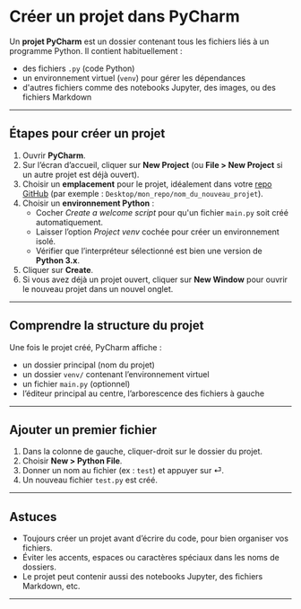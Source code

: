 # Créer un projet dans PyCharm

Un **projet PyCharm** est un dossier contenant tous les fichiers liés à un programme Python.
Il contient habituellement :

- des fichiers `.py` (code Python)
- un environnement virtuel (`venv`) pour gérer les dépendances
- d'autres fichiers comme des notebooks Jupyter, des images, ou des fichiers Markdown

---

## Étapes pour créer un projet

1. Ouvrir **PyCharm**.
2. Sur l’écran d’accueil, cliquer sur **New Project** (ou **File > New Project**
si un autre projet est déjà ouvert).
3. Choisir un **emplacement** pour le projet, idéalement dans votre [repo GitHub](creer-repo-github)
(par exemple : `Desktop/mon_repo/nom_du_nouveau_projet`).
4. Choisir un **environnement Python** :
   - Cocher *Create a welcome script* pour qu'un fichier `main.py` soit créé automatiquement.
   - Laisser l’option *Project venv* cochée pour créer un environnement isolé.
   - Vérifier que l’interpréteur sélectionné est bien une version de **Python 3.x**.
5. Cliquer sur **Create**.
6. Si vous avez déjà un projet ouvert, cliquer sur **New Window**
pour ouvrir le nouveau projet dans un nouvel onglet.

---

## Comprendre la structure du projet

Une fois le projet créé, PyCharm affiche :

- un dossier principal (nom du projet)
- un dossier `venv/` contenant l’environnement virtuel
- un fichier `main.py` (optionnel)
- l’éditeur principal au centre, l’arborescence des fichiers à gauche

---

## Ajouter un premier fichier

1. Dans la colonne de gauche, cliquer-droit sur le dossier du projet.
2. Choisir **New > Python File**.
3. Donner un nom au fichier (ex : `test`) et appuyer sur ⏎.
4. Un nouveau fichier `test.py` est créé.

---

## Astuces

- Toujours créer un projet avant d’écrire du code, pour bien organiser vos fichiers.
- Éviter les accents, espaces ou caractères spéciaux dans les noms de dossiers.
- Le projet peut contenir aussi des notebooks Jupyter, des fichiers Markdown, etc.

---
